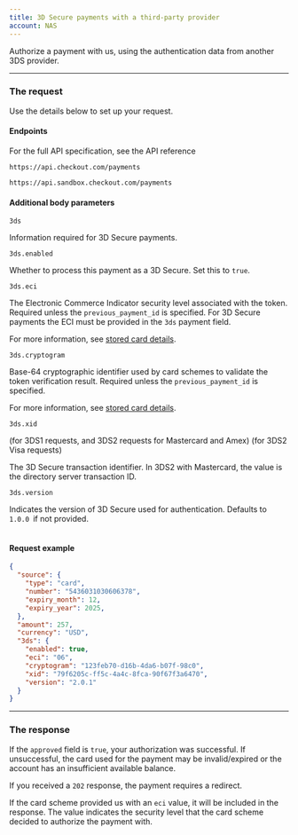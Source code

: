 ```yaml
---
title: 3D Secure payments with a third-party provider
account: NAS
---
```


Authorize a payment with us, using the authentication data from another 3DS provider.

---

### The request

Use the details below to set up your request.

#### Endpoints

For the full API specification, see the <ExternalLink href="https://api-reference.checkout.com/preview/crusoe/#tag/Payments" target="_blank">API reference</ExternalLink>

<tabs>
<tab title="Live">
<LineCodeWrapper type="post">

`https://api.checkout.com/payments`

</LineCodeWrapper>
</tab>
<tab title="Sandbox">
<LineCodeWrapper type="post">

`https://api.sandbox.checkout.com/payments`

</LineCodeWrapper>
</tab>
</tabs>

#### Additional body parameters

<Table>
<TableHead headers={['Parameter', 'Descripttion']} />
<TableBody>
<TableRow>
<TableCell>

`3ds`

<StatusTag type="required" />

<TypeTag type="object" />

</TableCell>
<TableCell>

Information required for 3D Secure payments.

</TableCell>
</TableRow>
<TableRow>
<TableCell>

`3ds.enabled`

<StatusTag type="required" />

<TypeTag type="string" />

</TableCell>
<TableCell>

Whether to process this payment as a 3D Secure. Set this to `true`.

</TableCell>
</TableRow>
<TableRow>
<TableCell>

`3ds.eci`

<StatusTag type="required" />

<TypeTag type="string" />

</TableCell>
<TableCell>

The Electronic Commerce Indicator security level associated with the token. Required unless the `previous_payment_id` is specified. For 3D Secure payments the ECI must be provided in the `3ds` payment field.

<InfoBox>

For more information, see [stored card details](/payments/store-payment-details/requirements-for-stored-payment-details).

</InfoBox>

</TableCell>
</TableRow>
<TableRow>
<TableCell>

`3ds.cryptogram`

<StatusTag type="required" />

<TypeTag type="string" />

</TableCell>
<TableCell>

Base-64 cryptographic identifier used by card schemes to validate the token verification result. Required unless the `previous_payment_id` is specified.

<InfoBox>

For more information, see [stored card details](/payments/store-payment-details/requirements-for-stored-payment-details).

</InfoBox>

</TableCell>
</TableRow>
<TableRow>
<TableCell>

`3ds.xid`

<StatusTag type="required" />
(for 3DS1 requests, and 3DS2 requests for Mastercard and Amex)

<StatusTag type="optional" />
(for 3DS2 Visa requests)

<TypeTag type="string" />

</TableCell>
<TableCell>

The 3D Secure transaction identifier. In 3DS2 with Mastercard, the value is the directory server transaction ID.

</TableCell>
</TableRow>
<TableRow>
<TableCell>

`3ds.version`

<StatusTag type="required" />

<TypeTag type="string" />

</TableCell>
<TableCell>

Indicates the version of 3D Secure used for authentication. Defaults to `1.0.0 `if not provided.

</TableCell>
</TableRow>
</TableBody>
</Table>

#### Request example

```json
{
  "source": {
    "type": "card",
    "number": "5436031030606378",
    "expiry_month": 12,
    "expiry_year": 2025,
  },
  "amount": 257,
  "currency": "USD",
  "3ds": {
    "enabled": true,
    "eci": "06",
    "cryptogram": "123feb70-d16b-4da6-b07f-98c0",
    "xid": "79f6205c-ff5c-4a4c-8fca-90f67f3a6470",
    "version": "2.0.1"
  }
}
```
---

### The response

If the `approved` field is `true`, your authorization was successful. If unsuccessful, the card used for the payment may be invalid/expired or the account has an insufficient available balance.

If you received a `202` response, the payment requires a redirect.

<TipBox variant="info">

If the card scheme provided us with an `eci` value, it will be included in the response. The value indicates the security level that the card scheme decided to authorize the payment with.

</TipBox>

